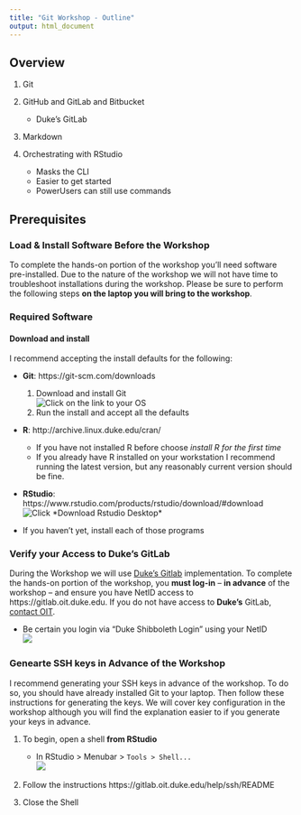 ```yaml
---
title: "Git Workshop - Outline"
output: html_document
---
```


## Overview

1. Git
1. GitHub and GitLab and Bitbucket

    - Duke's GitLab  
    
1. Markdown  
1. Orchestrating with RStudio

	- Masks the CLI
	- Easier to get started
	- PowerUsers can still use commands
	
## Prerequisites

### Load & Install Software **Before the Workshop**

To complete the hands-on portion of the workshop you'll need software pre-installed.  Due to the nature of the workshop we will not have time to troubleshoot installations during the workshop.  Please be sure to perform the following steps **on the laptop you will bring to the workshop**.  

### Required Software

#### Download and install  

I recommend accepting the install defaults for the following:

- **Git**: https://git-scm.com/downloads

    1. Download and install Git <br> ![](images/git_os.png "Click on the link to your OS") 
    1. Run the install and accept all the defaults
    
- **R**: http://archive.linux.duke.edu/cran/

    - If you have not installed R before choose *install R for the first time*
    - If you already have R installed on your workstation I recommend running the latest version, but any reasonably current version should be fine.
    
- **RStudio**: https://www.rstudio.com/products/rstudio/download/#download <br>  ![](images/rstudio_download.png "Click *Download Rstudio Desktop*")
    
- If you haven't yet, install each of those programs


### Verify your Access to **Duke's** GitLab

During the Workshop we will use [Duke's Gitlab](https://gitlab.oit.duke.edu) implementation.  To complete the hands-on portion of the workshop, you **must log-in** -- **in advance** of the workshop -- and ensure you have NetID access to https://gitlab.oit.duke.edu.  If you do not have access to **Duke's** GitLab, [contact OIT](https://oit.duke.edu/help).

- Be certain you login via "Duke Shibboleth Login" using your NetID <br> ![](images/gitlab_shib_login.png)  

### Genearte SSH keys in Advance of the Workshop

I recommend generating your SSH keys in advance of the workshop.  To do so, you should have already installed Git to your laptop.  Then follow these instructions for generating the keys.  We will cover key configuration in the workshop although you will find the explanation easier to if you generate your keys in advance.

1. To begin, open a shell **from RStudio**

    - In RStudio > Menubar > `Tools > Shell...` <br> ![](images/shell.png)
    
1. Follow the instructions https://gitlab.oit.duke.edu/help/ssh/README
1. Close the Shell
